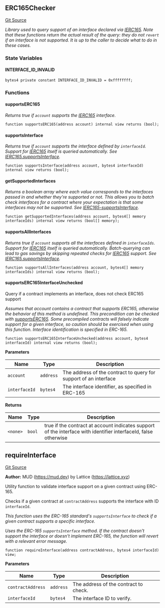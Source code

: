 [//]: # "This file is autogenerated, do not change manually"

## ERC165Checker

[Git Source](https://github.com/latticexyz/mud/blob/main/packages/world/src/ERC165Checker.sol)

_Library used to query support of an interface declared via [IERC165](./erc165-external#ierc165).
Note that these functions return the actual result of the query: they do not
`revert` if an interface is not supported. It is up to the caller to decide
what to do in these cases._

### State Variables

#### INTERFACE_ID_INVALID

```solidity
bytes4 private constant INTERFACE_ID_INVALID = 0xffffffff;
```

### Functions

#### supportsERC165

_Returns true if `account` supports the [IERC165](./erc165-external#ierc165) interface._

```solidity
function supportsERC165(address account) internal view returns (bool);
```

#### supportsInterface

_Returns true if `account` supports the interface defined by
`interfaceId`. Support for [IERC165](./erc165-external#ierc165) itself is queried automatically.
See [IERC165.supportsInterface](./erc165-external#supportsinterface)._

```solidity
function supportsInterface(address account, bytes4 interfaceId) internal view returns (bool);
```

#### getSupportedInterfaces

_Returns a boolean array where each value corresponds to the
interfaces passed in and whether they're supported or not. This allows
you to batch check interfaces for a contract where your expectation
is that some interfaces may not be supported.
See [IERC165-supportsInterface](/world/reference/internal/erc165-external#supportsinterface)._

```solidity
function getSupportedInterfaces(address account, bytes4[] memory interfaceIds) internal view returns (bool[] memory);
```

#### supportsAllInterfaces

_Returns true if `account` supports all the interfaces defined in
`interfaceIds`. Support for [IERC165](./erc165-external#ierc165) itself is queried automatically.
Batch-querying can lead to gas savings by skipping repeated checks for
[IERC165](./erc165-external#ierc165) support.
See [IERC165.supportsInterface](./erc165-external#supportsinterface)._

```solidity
function supportsAllInterfaces(address account, bytes4[] memory interfaceIds) internal view returns (bool);
```

#### supportsERC165InterfaceUnchecked

Query if a contract implements an interface, does not check ERC165 support

_Assumes that account contains a contract that supports ERC165, otherwise
the behavior of this method is undefined. This precondition can be checked
with [supportsERC165](/src/ERC165Checker.sol/library.ERC165Checker.md#supportserc165).
Some precompiled contracts will falsely indicate support for a given interface, so caution
should be exercised when using this function.
Interface identification is specified in ERC-165._

```solidity
function supportsERC165InterfaceUnchecked(address account, bytes4 interfaceId) internal view returns (bool);
```

**Parameters**

| Name          | Type      | Description                                                      |
| ------------- | --------- | ---------------------------------------------------------------- |
| `account`     | `address` | The address of the contract to query for support of an interface |
| `interfaceId` | `bytes4`  | The interface identifier, as specified in ERC-165                |

**Returns**

| Name     | Type   | Description                                                                                                     |
| -------- | ------ | --------------------------------------------------------------------------------------------------------------- |
| `<none>` | `bool` | true if the contract at account indicates support of the interface with identifier interfaceId, false otherwise |

## requireInterface

[Git Source](https://github.com/latticexyz/mud/blob/main/packages/world/src/requireInterface.sol)

**Author:**
MUD (https://mud.dev) by Lattice (https://lattice.xyz)

Utility function to validate interface support on a given contract using ERC-165.

Checks if a given contract at `contractAddress` supports the interface with ID `interfaceId`.

_This function uses the ERC-165 standard's `supportsInterface` to check if a given contract supports a specific interface._

_Uses the ERC-165 `supportsInterface` method. If the contract doesn't support the interface or doesn't implement ERC-165, the function will revert with a relevant error message._

```solidity
function requireInterface(address contractAddress, bytes4 interfaceId) view;
```

**Parameters**

| Name              | Type      | Description                           |
| ----------------- | --------- | ------------------------------------- |
| `contractAddress` | `address` | The address of the contract to check. |
| `interfaceId`     | `bytes4`  | The interface ID to verify.           |
